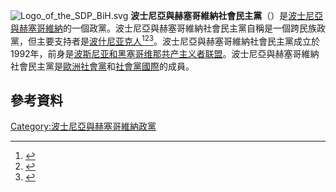 {{expand|time=2015-12-22T09:06:29+00:00}}
{{NoteTA
|1=zh-cn:波斯尼亚和黑塞哥维那;zh-hk:波斯尼亞與黑塞哥維納;zh-tw:波士尼亞與赫塞哥維納;
}}
[[File:Logo_of_the_SDP_BiH.svg|thumb]] 
'''波士尼亞與赫塞哥維納社會民主黨'''（{{lang-bs|Socijaldemokratska Partija Bosne i Hercegovine}}）是[[波士尼亞與赫塞哥維納|波士尼亞與赫塞哥維納]]的一個政黨。波士尼亞與赫塞哥維納社會民主黨自稱是一個跨民族政黨，但主要支持者是[[波什尼亚克人|波什尼亚克人]]<ref>{{cite web |last=Woehrel |first=Steven |url=http://fas.org/sgp/crs/row/R40479.pdf |title=Bosnia and Herzegovina: Current Issues and U.S. Policy |publisher=[[Congressional_Research_Service|Congressional Research Service]] |date=January 24, 2013 |accessdate=January 31, 2015 |archive-date=2021-02-27 |archive-url=https://web.archive.org/web/20210227114518/https://fas.org/sgp/crs/row/R40479.pdf |dead-url=no }}</ref><ref>{{Citation |first=Robert William |last=Farrand |title=Reconstruction and Peace Building in the Balkans: The Brčko Experience |publisher=Rowman & Littlefield |year=2011 |page=62}}</ref><ref>{{Citation |first1=Robert |last1=Bideleux |first2=Ian |last2=Jeffries |title=The Balkans: A Post-Communist History |publisher=Routledge |year=2007 |pages=376–377}}</ref>。波士尼亞與赫塞哥維納社會民主黨成立於1992年，前身是[[波斯尼亚和黑塞哥维那共产主义者联盟|波斯尼亚和黑塞哥维那共产主义者联盟]]。波士尼亞與赫塞哥維納社會民主黨是[[歐洲社會黨|歐洲社會黨]]和[[社會黨國際|社會黨國際]]的成員。

==參考資料==
{{reflist}}
{{波黑政党}}
[[Category:波士尼亞與赫塞哥維納政黨|Category:波士尼亞與赫塞哥維納政黨]]